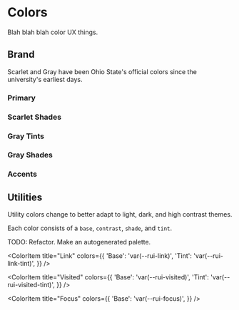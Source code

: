 
<Meta title="Design Tokens / Color" />

# Colors

Blah blah blah color UX things.

## Brand

Scarlet and Gray have been Ohio State's official colors since
the university's earliest days.

### Primary

<ColorPalette>
  <ColorItem
    title="Scarlet"
    subtitle="PMS 200"
    colors={{
      '--rui-scarlet': '#ba0c2f',
    }}
  />
  <ColorItem
    title="Gray"
    subtitle="PMS 429"
    colors={{
      '--rui-gray': '#a7b1b7'
    }}
  />
  <ColorItem
    title="White"
    colors={{ '--rui-white': '#ffffff' }}
  />
  <ColorItem
    title="Black"
    colors={{ '--rui-black': '#141517' }}
  />
</ColorPalette>

### Scarlet Shades

<ColorPalette>
  <ColorItem
    title="Scarlet Shades"
    colors={{
      '--rui-scarlet-dark-60': '#4a0513',
      '--rui-scarlet-dark-40': '#70071c',
    }}
  />
</ColorPalette>

### Gray Tints

<ColorPalette>
  <ColorItem
    title="Gray Tints"
    colors={{
      '--rui-gray-tint-20': '#bfc6cb',
      '--rui-gray-tint-40': '#cfd4d8',
      '--rui-gray-tint-60': '#dfe3e5',
      '--rui-gray-tint-80': '#eff1f2',
      '--rui-gray-tint-90': '#f6f7f8',
    }}
  />
</ColorPalette>

### Gray Shades

<ColorPalette>
  <ColorItem
    title="Gray Shades"
    colors={{
      '--rui-gray-shade-20': '#868e92',
      '--rui-gray-shade-40': '#646a6e',
      '--rui-gray-shade-60': '#3f4443',
      '--rui-gray-shade-80': '#212325',
    }}
  />
</ColorPalette>


### Accents

<ColorPalette>
  <ColorItem
    title="Blue"
    subtitle="PMS 298"
    colors={{
      '--rui-blue': '#41b6e6',
    }}
  />
  <ColorItem
    title="Orange"
    subtitle="PMS 1645"
    colors={{
      '--rui-orange': '#ff6a39',
    }}
  />
  <ColorItem
    title="Green"
    subtitle="PMS 7487"
    colors={{
      '--rui-green': '#8edd65',
    }}
  />
  <ColorItem
    title="Brown"
    subtitle="PMS 4635"
    colors={{
      '--rui-brown': '#946037',
    }}
  />
  <ColorItem
    title="Pink"
    subtitle="PMS 1777"
    colors={{
      '--rui-pink': '#fb637e',
    }}
  />
  <ColorItem
    title="Violet"
    subtitle="PMS 2425"
    colors={{
      '--rui-violet': '#830065',
    }}
  />
  <ColorItem
    title="Aqua"
    subtitle="PMS 563"
    colors={{
      '--rui-aqua': '#6bbbab',
    }}
  />
  <ColorItem
    title="Teal"
    subtitle="PMS 5473"
    colors={{
      '--rui-teal': '#26686d',
    }}
  />
  <ColorItem
    title="Gold"
    subtitle="PMS 7549"
    colors={{
      '--rui-gold': '#ffb600',
    }}
  />
</ColorPalette>

## Utilities

Utility colors change to better adapt to light, dark, and high contrast themes.

Each color consists of a `base`, `contrast`, `shade`, and `tint`.

TODO: Refactor. Make an autogenerated palette.

<ColorPalette>
  <ColorSet name="Primary" />
  <ColorSet name="Secondary" />
  <ColorSet name="Tertiary" />
  <ColorSet name="Light" />
  <ColorSet name="Dimmed" />
  <ColorSet name="Dark" />
  <ColorSet name="Info" />
  <ColorSet name="Success" />
  <ColorSet name="Warning" />
  <ColorSet name="Error" />

  <ColorItem
    title="Link"
    colors={{
      'Base': 'var(--rui-link)',
      'Tint': 'var(--rui-link-tint)',
    }}
  />

  <ColorItem
    title="Visited"
    colors={{
      'Base': 'var(--rui-visited)',
      'Tint': 'var(--rui-visited-tint)',
    }}
  />

  <ColorItem
    title="Focus"
    colors={{
      'Base': 'var(--rui-focus)',
    }}
  />

</ColorPalette>
